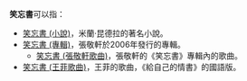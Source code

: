 '''笑忘書'''可以指：
* [[笑忘書_(小說)|笑忘書 (小說)]]，米蘭·昆德拉的著名小說。
* [[笑忘書_(專輯)|笑忘書 (專輯)]]，張敬軒於2006年發行的專輯。
** [[笑忘書_(張敬軒歌曲)|笑忘書 (張敬軒歌曲)]]，張敬軒的《笑忘書》專輯內的歌曲。
* [[笑忘書_(王菲歌曲)|笑忘書 (王菲歌曲)]]，王菲的歌曲，《給自己的情書》的國語版。

{{disambig|Cat=三字作品消歧义}}